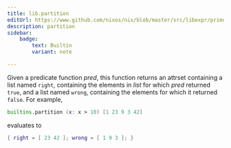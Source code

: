 ```yaml
---
title: lib.partition
editUrl: https://www.github.com/nixos/nix/blob/master/src/libexpr/primops.cc
description: partition
sidebar:
    badge: 
        text: Builtin
        variant: note

---
```



Given a predicate function *pred*, this function returns an
attrset containing a list named `right`, containing the elements
in *list* for which *pred* returned `true`, and a list named
`wrong`, containing the elements for which it returned
`false`. For example,

```nix
builtins.partition (x: x > 10) [1 23 9 3 42]
```

evaluates to

```nix
{ right = [ 23 42 ]; wrong = [ 1 9 3 ]; }
```
